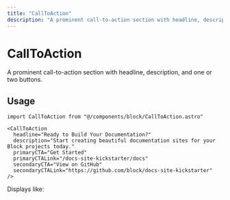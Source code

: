 ```yaml
---
title: "CallToAction"
description: "A prominent call-to-action section with headline, description, and buttons."
---
```




<DocsLayout title={frontmatter.title} description={frontmatter.description}>

# CallToAction

A prominent call-to-action section with headline, description, and one or two buttons.

## Usage

```tsx
import CallToAction from "@/components/block/CallToAction.astro"

<CallToAction
  headline="Ready to Build Your Documentation?"
  description="Start creating beautiful documentation sites for your Block projects today."
  primaryCTA="Get Started"
  primaryCTALink="/docs-site-kickstarter/docs"
  secondaryCTA="View on GitHub"
  secondaryCTALink="https://github.com/block/docs-site-kickstarter"
/>
```

Displays like:

<CallToAction
  headline="Ready to Build Your Documentation?"
  description="Start creating beautiful documentation sites for your Block projects today."
  primaryCTA="Get Started"
  primaryCTALink="/docs-site-kickstarter/docs"
  secondaryCTA="View on GitHub"
  secondaryCTALink="https://github.com/block/docs-site-kickstarter"
/>

</DocsLayout> 